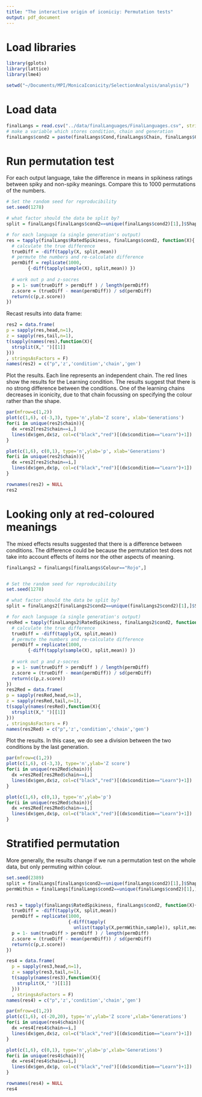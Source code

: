 ```yaml
---
title: "The interactive origin of iconiciy: Permutation tests"
output: pdf_document
---
```


# Load libraries

```r

library(gplots)
library(lattice)
library(lme4)
```

```r
setwd("~/Documents/MPI/MonicaIconicity/SelectionAnalysis/analysis/")
```

# Load data

```r
finalLangs = read.csv("../data/finalLanguages/FinalLanguages.csv", stringsAsFactors = F)
# make a variable which stores condition, chain and generation
finalLangs$cond2 = paste(finalLangs$Cond,finalLangs$Chain, finalLangs$Gen)
```

# Run permutation test

For each output language, take the difference in means in spikiness ratings between spiky and non-spiky meanings.  Compare this to 1000 permutations of the numbers.

```r

# Set the random seed for reproducibility
set.seed(1278)

# what factor should the data be split by?
split = finalLangs[finalLangs$cond2==unique(finalLangs$cond2)[1],]$Shape

# for each language (a single generation's output)
res = tapply(finalLangs$RatedSpikiness, finalLangs$cond2, function(X){
  # calculate the true difference
  trueDiff = -diff(tapply(X, split,mean))
  # permute the numbers and re-calculate difference
  permDiff = replicate(1000,
        {-diff(tapply(sample(X), split,mean)) })
  
  # work out p and z-socres
  p = 1- sum(trueDiff > permDiff ) / length(permDiff)
  z.score = (trueDiff - mean(permDiff)) / sd(permDiff)
  return(c(p,z.score))
})

```

Recast results into data frame:

```r

res2 = data.frame(
p = sapply(res,head,n=1),
z = sapply(res,tail,n=1),
t(sapply(names(res),function(X){
  strsplit(X," ")[[1]]
}))
, stringsAsFactors = F)
names(res2) = c("p",'z','condition','chain','gen')
```

Plot the results.  Each line represents an independent chain.  The red lines show the results for the Learning condition.  The results suggest that there is no strong difference between the conditions.  One of the learning chains decreases in iconicity, due to that chain focussing on specifying the colour rather than the shape.

```r
par(mfrow=c(1,2))
plot(c(1,6), c(-3,3), type='n',ylab='Z score', xlab='Generations')
for(i in unique(res2$chain)){
  dx =res2[res2$chain==i,]
  lines(dx$gen,dx$z, col=c("black","red")[(dx$condition=="Learn")+1])
}

plot(c(1,6), c(0,1), type='n',ylab='p', xlab='Generations')
for(i in unique(res2$chain)){
  dx =res2[res2$chain==i,]
  lines(dx$gen,dx$p, col=c("black","red")[(dx$condition=="Learn")+1])
}
```

```r
rownames(res2) = NULL
res2
```

\newpage

# Looking only at red-coloured meanings

The mixed effects results suggested that there is a difference between conditions.  The difference could be because the permutation test does not take into account effects of items nor the other aspects of meaning.

```r
finalLangs2 = finalLangs[finalLangs$Colour=="Rojo",]


# Set the random seed for reproducibility
set.seed(1278)

# what factor should the data be split by?
split = finalLangs2[finalLangs2$cond2==unique(finalLangs2$cond2)[1],]$Shape

# for each language (a single generation's output)
resRed = tapply(finalLangs2$RatedSpikiness, finalLangs2$cond2, function(X){
  # calculate the true difference
  trueDiff = -diff(tapply(X, split,mean))
  # permute the numbers and re-calculate difference
  permDiff = replicate(1000,
        {-diff(tapply(sample(X), split,mean)) })
  
  # work out p and z-socres
  p = 1- sum(trueDiff > permDiff ) / length(permDiff)
  z.score = (trueDiff - mean(permDiff)) / sd(permDiff)
  return(c(p,z.score))
})
res2Red = data.frame(
p = sapply(resRed,head,n=1),
z = sapply(resRed,tail,n=1),
t(sapply(names(resRed),function(X){
  strsplit(X," ")[[1]]
}))
, stringsAsFactors = F)
names(res2Red) = c("p",'z','condition','chain','gen')

```

Plot the results.  In this case, we do see a division between the two conditions by the last generation.

```r
par(mfrow=c(1,2))
plot(c(1,6), c(-3,3), type='n',ylab='Z score')
for(i in unique(res2Red$chain)){
  dx =res2Red[res2Red$chain==i,]
  lines(dx$gen,dx$z, col=c("black","red")[(dx$condition=="Learn")+1])
}

plot(c(1,6), c(0,1), type='n',ylab='p')
for(i in unique(res2Red$chain)){
  dx =res2Red[res2Red$chain==i,]
  lines(dx$gen,dx$p, col=c("black","red")[(dx$condition=="Learn")+1])
}
```

\newpage

# Stratified permutation

More generally, the results change if we run a permutation test on the whole data, but only permuting within colour.

```r
set.seed(2389)
split = finalLangs[finalLangs$cond2==unique(finalLangs$cond2)[1],]$Shape
permWithin = finalLangs[finalLangs$cond2==unique(finalLangs$cond2)[1],]$Colour


res3 = tapply(finalLangs$RatedSpikiness, finalLangs$cond2, function(X){
  trueDiff = -diff(tapply(X, split,mean))
  permDiff = replicate(1000,
                       {-diff(tapply(
                         unlist(tapply(X,permWithin,sample)), split,mean)) })
  p = 1- sum(trueDiff > permDiff ) / length(permDiff)
  z.score = (trueDiff - mean(permDiff)) / sd(permDiff)
  return(c(p,z.score))
})

res4 = data.frame(
  p = sapply(res3,head,n=1),
  z = sapply(res3,tail,n=1),
  t(sapply(names(res3),function(X){
    strsplit(X," ")[[1]]
  }))
  , stringsAsFactors = F)
names(res4) = c("p",'z','condition','chain','gen')
```

```r

par(mfrow=c(1,2))
plot(c(1,6), c(-20,20), type='n',ylab='Z score',xlab='Generations')
for(i in unique(res4$chain)){
  dx =res4[res4$chain==i,]
  lines(dx$gen,dx$z, col=c("black","red")[(dx$condition=="Learn")+1])
}

plot(c(1,6), c(0,1), type='n',ylab='p',xlab='Generations')
for(i in unique(res4$chain)){
  dx =res4[res4$chain==i,]
  lines(dx$gen,dx$p, col=c("black","red")[(dx$condition=="Learn")+1])
}
```


```r
rownames(res4) = NULL
res4
```
